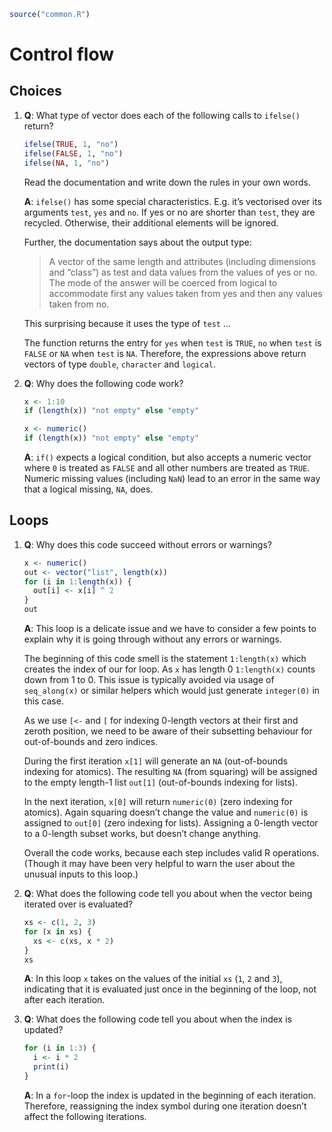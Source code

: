 ```r
source("common.R")
```

# Control flow

## Choices

1. __[Q]{.Q}__: What type of vector does each of the following calls to `ifelse()` return?

    ```r
    ifelse(TRUE, 1, "no")
    ifelse(FALSE, 1, "no")
    ifelse(NA, 1, "no")
    ```

   Read the documentation and write down the rules in your own words.

   __[A]{.solved}__: `ifelse()` has some special characteristics. E.g. it's vectorised over its arguments `test`, `yes` and `no`. If yes or no are shorter than `test`, they are recycled. Otherwise, their additional elements will be ignored.
   
   Further, the documentation says about the output type:
   
   > A vector of the same length and attributes (including dimensions and "class") as test and data values from the values of yes or no. The mode of the answer will be coerced from logical to accommodate first any values taken from yes and then any values taken from no.

   This surprising because it uses the type of `test` ... 
   
   The function returns the entry for `yes` when `test` is `TRUE`, `no` when `test` is `FALSE` or `NA` when `test` is `NA`. Therefore, the expressions above return vectors of type `double`, `character` and `logical`.

2. __[Q]{.Q}__: Why does the following code work?

    ```r
    x <- 1:10
    if (length(x)) "not empty" else "empty"
      
    x <- numeric()
    if (length(x)) "not empty" else "empty"
    ```

   __[A]{.solved}__: `if()` expects a logical condition, but also accepts a numeric vector where `0` is treated as `FALSE` and all other numbers are treated as `TRUE`. Numeric missing values (including `NaN`) lead to an error in the same way that a logical missing, `NA`, does.

## Loops

1. __[Q]{.Q}__: Why does this code succeed without errors or warnings?
    
    ```r
    x <- numeric()
    out <- vector("list", length(x))
    for (i in 1:length(x)) {
      out[i] <- x[i] ^ 2
    }
    out
    ```

   __[A]{.solved}__: This loop is a delicate issue and we have to consider a few points to explain why it is going through without any errors or warnings.
   
   The beginning of this code smell is the statement `1:length(x)` which creates the index of our for loop. As `x` has length 0 `1:length(x)` counts down from 1 to 0. This issue is typically avoided via usage of `seq_along(x)` or similar helpers which would just generate `integer(0)` in this case.
   
   As we use `[<-` and `[` for indexing 0-length vectors at their first and zeroth position, we need to be aware of their subsetting behaviour for out-of-bounds and zero indices.                                         
   
   During the first iteration `x[1]` will generate an `NA` (out-of-bounds indexing for atomics). The resulting `NA` (from squaring) will be assigned to the empty length-1 list `out[1]` (out-of-bounds indexing for lists).
   
   In the next iteration, `x[0]` will return `numeric(0)` (zero indexing for atomics). Again squaring doesn't change the value and `numeric(0)` is assigned to `out[0]` (zero indexing for lists). Assigning a 0-length vector to a 0-length subset works, but doesn't change anything.
   
   Overall the code works, because each step includes valid R operations. (Though it may have been very helpful to warn the user about the unusual inputs to this loop.)

2. __[Q]{.Q}__: What does the following code tell you about when the vector being iterated over is evaluated?

    ```r
    xs <- c(1, 2, 3)
    for (x in xs) {
      xs <- c(xs, x * 2)
    }
    xs
    ```

   __[A]{.solved}__: In this loop `x` takes on the values of the initial `xs` (`1`, `2` and `3`), indicating that it is evaluated just once in the beginning of the loop, not after each iteration.

3. __[Q]{.Q}__: What does the following code tell you about when the index is updated?

    ```r
    for (i in 1:3) {
      i <- i * 2
      print(i) 
    }
    ```

   __[A]{.solved}__: In a `for`-loop the index is updated in the beginning of each iteration. Therefore, reassigning the index symbol during one iteration doesn't affect the following iterations.
